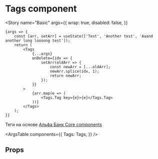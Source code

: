 
<Meta title="Controls / Future / Tags" component={Tags} />

# Tags component

<Story
    name="Basic"
    args={{
        wrap: true,
        disabled: false,
    }}
>
    {args => {
        const [arr, setArr] = useState(['Test', 'Another test', 'Aaand another long loooong test']);
        return (
            <Tags
                {...args}
                onDelete={idx => {
                    setArr(oldArr => {
                        const newArr = [...oldArr];
                        newArr.splice(idx, 1);
                        return newArr;
                    });
                }}
            >
                {arr.map(e => (
                    <Tags.Tag key={e}>{e}</Tags.Tag>
                ))}
            </Tags>
        );
    }}
</Story>

Теги на основе [Альфа Банк Core components](https://core-ds.github.io/core-components/master/?path=/docs/)

<ArgsTable
    components={{
        Tags: Tags,
    }}
/>

## Props

<Props of={Tags} />
